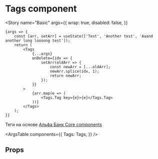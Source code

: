 
<Meta title="Controls / Future / Tags" component={Tags} />

# Tags component

<Story
    name="Basic"
    args={{
        wrap: true,
        disabled: false,
    }}
>
    {args => {
        const [arr, setArr] = useState(['Test', 'Another test', 'Aaand another long loooong test']);
        return (
            <Tags
                {...args}
                onDelete={idx => {
                    setArr(oldArr => {
                        const newArr = [...oldArr];
                        newArr.splice(idx, 1);
                        return newArr;
                    });
                }}
            >
                {arr.map(e => (
                    <Tags.Tag key={e}>{e}</Tags.Tag>
                ))}
            </Tags>
        );
    }}
</Story>

Теги на основе [Альфа Банк Core components](https://core-ds.github.io/core-components/master/?path=/docs/)

<ArgsTable
    components={{
        Tags: Tags,
    }}
/>

## Props

<Props of={Tags} />
